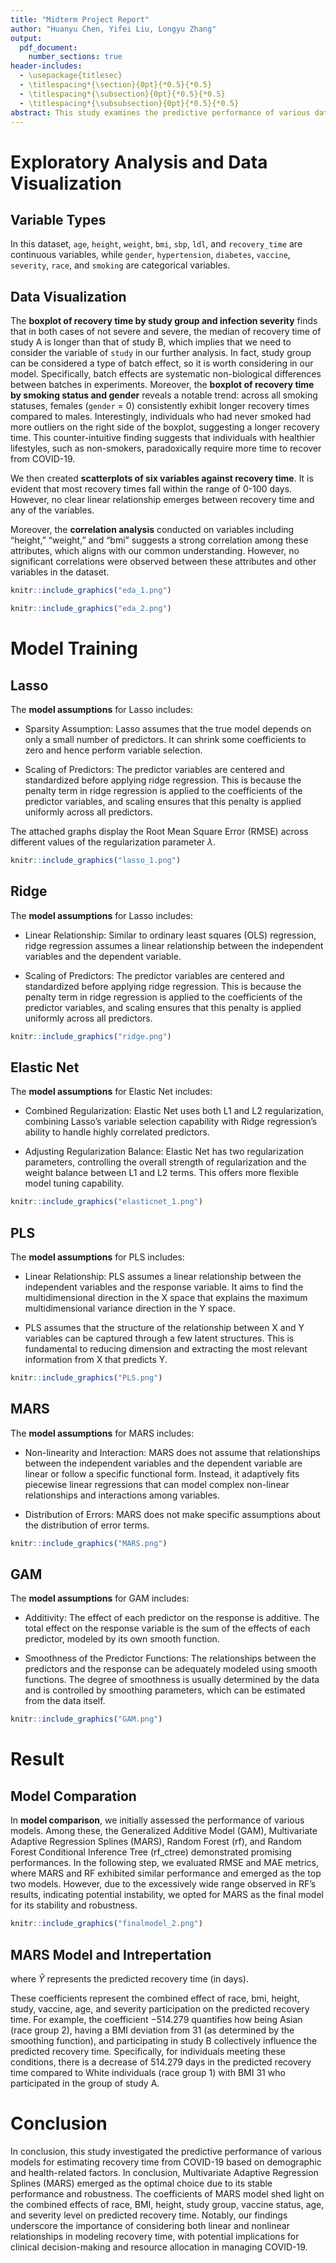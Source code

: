 ```yaml
---
title: "Midterm Project Report"
author: "Huanyu Chen, Yifei Liu, Longyu Zhang"
output: 
  pdf_document:
    number_sections: true
header-includes:
  - \usepackage{titlesec}
  - \titlespacing*{\section}{0pt}{*0.5}{*0.5}
  - \titlespacing*{\subsection}{0pt}{*0.5}{*0.5}
  - \titlespacing*{\subsubsection}{0pt}{*0.5}{*0.5}
abstract: This study examines the predictive performance of various data science models in estimating recovery time from COVID-19 based on demographic and health-related factors. The techniques used include LASSO regression, Ridge regression, Elastic Net, Partial Least Squares (PLS), Multivariate Adaptive Regression Splines (MARS), and Generalized Additive Model (GAM). The results show that MARS has the best predictive performance among all the methods. Our findings underscore the importance of considering both linear and nonlinear relationships in modeling recovery time. Moreover, our findings can have implications for clinical decision-making and resource allocation in COVID-19 management.
---
```


# Exploratory Analysis and Data Visualization

## Variable Types

In this dataset, `age`, `height`, `weight`, `bmi`, `sbp`, `ldl`, and `recovery_time` are continuous variables, while `gender`, `hypertension`, `diabetes`, `vaccine`, `severity`, `race`, and `smoking` are categorical variables.

## Data Visualization

The **boxplot of recovery time by study group and infection severity** finds that in both cases of not severe and severe, the median of recovery time of study A is longer than that of study B, which implies that we need to consider the variable of `study` in our further analysis. In fact, study group can be considered a type of batch effect, so it is worth considering in our model. Specifically, batch effects are systematic non-biological differences between batches in experiments. Moreover, the **boxplot of recovery time by smoking status and gender** reveals a notable trend: across all smoking statuses, females (`gender` = 0) consistently exhibit longer recovery times compared to males. Interestingly, individuals who had never smoked had more outliers on the right side of the boxplot, suggesting a longer recovery time. This counter-intuitive finding suggests that individuals with healthier lifestyles, such as non-smokers, paradoxically require more time to recover from COVID-19.

We then created **scatterplots of six variables against recovery time**. It is evident that most recovery times fall within the range of 0-100 days. However, no clear linear relationship emerges between recovery time and any of the variables.

Moreover, the **correlation analysis** conducted on variables including "height," "weight," and "bmi" suggests a strong correlation among these attributes, which aligns with our common understanding. However, no significant correlations were observed between these attributes and other variables in the dataset.

```r
knitr::include_graphics("eda_1.png")
```

```r
knitr::include_graphics("eda_2.png")
```

# Model Training

## Lasso

The **model assumptions** for Lasso includes:

-   Sparsity Assumption: Lasso assumes that the true model depends on only a small number of predictors. It can shrink some coefficients to zero and hence perform variable selection.

-   Scaling of Predictors: The predictor variables are centered and standardized before applying ridge regression. This is because the penalty term in ridge regression is applied to the coefficients of the predictor variables, and scaling ensures that this penalty is applied uniformly across all predictors.

The attached graphs display the Root Mean Square Error (RMSE) across different values of the regularization parameter $\lambda$.

```r
knitr::include_graphics("lasso_1.png")
```

## Ridge

The **model assumptions** for Lasso includes:

-   Linear Relationship: Similar to ordinary least squares (OLS) regression, ridge regression assumes a linear relationship between the independent variables and the dependent variable.

-   Scaling of Predictors: The predictor variables are centered and standardized before applying ridge regression. This is because the penalty term in ridge regression is applied to the coefficients of the predictor variables, and scaling ensures that this penalty is applied uniformly across all predictors.

```r
knitr::include_graphics("ridge.png")
```

## Elastic Net

The **model assumptions** for Elastic Net includes:

-   Combined Regularization: Elastic Net uses both L1 and L2 regularization, combining Lasso's variable selection capability with Ridge regression's ability to handle highly correlated predictors.

-   Adjusting Regularization Balance: Elastic Net has two regularization parameters, controlling the overall strength of regularization and the weight balance between L1 and L2 terms. This offers more flexible model tuning capability.

```r
knitr::include_graphics("elasticnet_1.png")
```

## PLS

The **model assumptions** for PLS includes:

-   Linear Relationship: PLS assumes a linear relationship between the independent variables and the response variable. It aims to find the multidimensional direction in the X space that explains the maximum multidimensional variance direction in the Y space.

-   PLS assumes that the structure of the relationship between X and Y variables can be captured through a few latent structures. This is fundamental to reducing dimension and extracting the most relevant information from X that predicts Y.\

```r
knitr::include_graphics("PLS.png")
```

## MARS

The **model assumptions** for MARS includes:

-   Non-linearity and Interaction: MARS does not assume that relationships between the independent variables and the dependent variable are linear or follow a specific functional form. Instead, it adaptively fits piecewise linear regressions that can model complex non-linear relationships and interactions among variables.

-   Distribution of Errors: MARS does not make specific assumptions about the distribution of error terms.\

```r
knitr::include_graphics("MARS.png")
```

## GAM

The **model assumptions** for GAM includes:

-   Additivity: The effect of each predictor on the response is additive. The total effect on the response variable is the sum of the effects of each predictor, modeled by its own smooth function.

-   Smoothness of the Predictor Functions: The relationships between the predictors and the response can be adequately modeled using smooth functions. The degree of smoothness is usually determined by the data and is controlled by smoothing parameters, which can be estimated from the data itself.

```r
knitr::include_graphics("GAM.png")
```

# Result

## Model Comparation

In **model comparison**, we initially assessed the performance of various models. Among these, the Generalized Additive Model (GAM), Multivariate Adaptive Regression Splines (MARS), Random Forest (rf), and Random Forest Conditional Inference Tree (rf_ctree) demonstrated promising performances. In the following step, we evaluated RMSE and MAE metrics, where MARS and RF exhibited similar performance and emerged as the top two models. However, due to the excessively wide range observed in RF's results, indicating potential instability, we opted for MARS as the final model for its stability and robustness.

```r
knitr::include_graphics("finalmodel_2.png")
```

## MARS Model and Intrepertation

\begin{align*}
\hat{Y} &= 3.372 + 5.900 \cdot h(31-\text{bmi}) + 3.651 \cdot h(161.6-\text{height}) \cdot h(\text{bmi}-31) \cdot \text{studyB} \\
&+ 7.639 \cdot h(\text{bmi}-25.3) + (-5.825) \cdot \text{vaccine1} - 514.279 \cdot \text{race2} \cdot h(\text{bmi}-31) \cdot \text{studyB} \\
&+ 8.559 \cdot \text{age} \cdot \text{race2} \cdot h(\text{bmi}-31) \cdot \text{studyB} + 18.363 \cdot \text{severity1} \cdot \text{studyB}
\end{align*}

where $\hat{Y}$ represents the predicted recovery time (in days).

These coefficients represent the combined effect of race, bmi, height, study, vaccine, age, and severity participation on the predicted recovery time. For example, the coefficient $-514.279$ quantifies how being Asian (race group 2), having a BMI deviation from 31 (as determined by the smoothing function), and participating in study B collectively influence the predicted recovery time. Specifically, for individuals meeting these conditions, there is a decrease of 514.279 days in the predicted recovery time compared to White individuals (race group 1) with BMI 31 who participated in the group of study A.

# Conclusion

In conclusion, this study investigated the predictive performance of various models for estimating recovery time from COVID-19 based on demographic and health-related factors. In conclusion, Multivariate Adaptive Regression Splines (MARS) emerged as the optimal choice due to its stable performance and robustness. The coefficients of MARS model shed light on the combined effects of race, BMI, height, study group, vaccine status, age, and severity level on predicted recovery time. Notably, our findings underscore the importance of considering both linear and nonlinear relationships in modeling recovery time, with potential implications for clinical decision-making and resource allocation in managing COVID-19.
